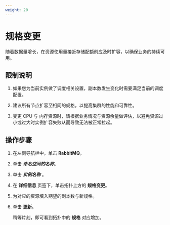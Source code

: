 ```yaml
---
weight: 20
---
```


# 规格变更

随着数据量增长，在资源使用量接近存储配额前应及时扩容，以确保业务的持续可用。

## 限制说明

1. 如果您为当前实例做了调度相关设置，副本数发生变化时需要满足当前的调度配置。

2. 建议所有节点扩容至相同的规格，以提高集群的性能和可靠性。

3. 变更 CPU 与 内存资源时，请根据业务情况与资源余量做评估，以避免资源过小或过大时实例扩容失败从而导致无法被正常拉起。


## 操作步骤

<Tabs>
<Tab label="Web Console">

1. 在左侧导航栏中，单击 **RabbitMQ**。

2. 单击 ***命名空间的名称***。

2. 单击 ***实例名称*** 。

3. 在 **详细信息** 页签下，单击拓扑上方的 **规格变更**。

4. 为对应的资源填入期望的副本数与新规格。

5. 单击 **更新**。

    稍等片刻，即可看到拓扑中的 **规格** 对应增加。

</Tab>
</Tabs>

